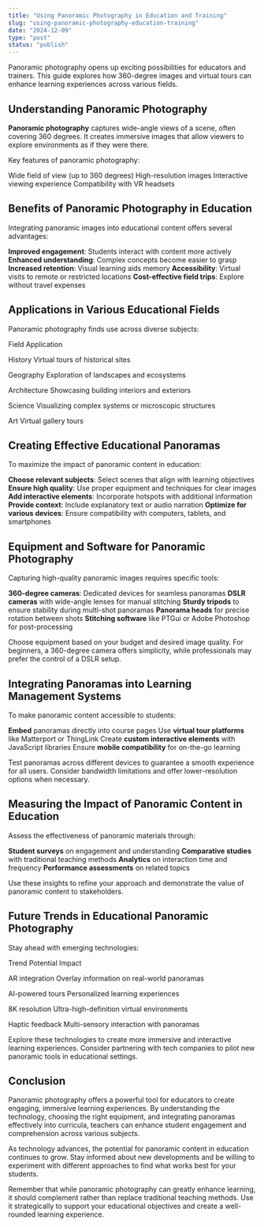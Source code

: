 ```yaml
---
title: "Using Panoramic Photography in Education and Training"
slug: "using-panoramic-photography-education-training"
date: "2024-12-09"
type: "post"
status: "publish"
---
```


Panoramic photography opens up exciting possibilities for educators and trainers. This guide explores how 360-degree images and virtual tours can enhance learning experiences across various fields.

## Understanding Panoramic Photography

**Panoramic photography** captures wide-angle views of a scene, often covering 360 degrees. It creates immersive images that allow viewers to explore environments as if they were there.

Key features of panoramic photography:

Wide field of view (up to 360 degrees)
High-resolution images
Interactive viewing experience
Compatibility with VR headsets

## Benefits of Panoramic Photography in Education

Integrating panoramic images into educational content offers several advantages:

**Improved engagement**: Students interact with content more actively
**Enhanced understanding**: Complex concepts become easier to grasp
**Increased retention**: Visual learning aids memory
**Accessibility**: Virtual visits to remote or restricted locations
**Cost-effective field trips**: Explore without travel expenses

## Applications in Various Educational Fields

Panoramic photography finds use across diverse subjects:

Field
Application

History
Virtual tours of historical sites

Geography
Exploration of landscapes and ecosystems

Architecture
Showcasing building interiors and exteriors

Science
Visualizing complex systems or microscopic structures

Art
Virtual gallery tours

## Creating Effective Educational Panoramas

To maximize the impact of panoramic content in education:

**Choose relevant subjects**: Select scenes that align with learning objectives
**Ensure high quality**: Use proper equipment and techniques for clear images
**Add interactive elements**: Incorporate hotspots with additional information
**Provide context**: Include explanatory text or audio narration
**Optimize for various devices**: Ensure compatibility with computers, tablets, and smartphones

## Equipment and Software for Panoramic Photography

Capturing high-quality panoramic images requires specific tools:

**360-degree cameras**: Dedicated devices for seamless panoramas
**DSLR cameras** with wide-angle lenses for manual stitching
**Sturdy tripods** to ensure stability during multi-shot panoramas
**Panorama heads** for precise rotation between shots
**Stitching software** like PTGui or Adobe Photoshop for post-processing

Choose equipment based on your budget and desired image quality. For beginners, a 360-degree camera offers simplicity, while professionals may prefer the control of a DSLR setup.

## Integrating Panoramas into Learning Management Systems

To make panoramic content accessible to students:

**Embed** panoramas directly into course pages
Use **virtual tour platforms** like Matterport or ThingLink
Create **custom interactive elements** with JavaScript libraries
Ensure **mobile compatibility** for on-the-go learning

Test panoramas across different devices to guarantee a smooth experience for all users. Consider bandwidth limitations and offer lower-resolution options when necessary.

## Measuring the Impact of Panoramic Content in Education

Assess the effectiveness of panoramic materials through:

**Student surveys** on engagement and understanding
**Comparative studies** with traditional teaching methods
**Analytics** on interaction time and frequency
**Performance assessments** on related topics

Use these insights to refine your approach and demonstrate the value of panoramic content to stakeholders.

## Future Trends in Educational Panoramic Photography

Stay ahead with emerging technologies:

Trend
Potential Impact

AR integration
Overlay information on real-world panoramas

AI-powered tours
Personalized learning experiences

8K resolution
Ultra-high-definition virtual environments

Haptic feedback
Multi-sensory interaction with panoramas

Explore these technologies to create more immersive and interactive learning experiences. Consider partnering with tech companies to pilot new panoramic tools in educational settings.

## Conclusion

Panoramic photography offers a powerful tool for educators to create engaging, immersive learning experiences. By understanding the technology, choosing the right equipment, and integrating panoramas effectively into curricula, teachers can enhance student engagement and comprehension across various subjects.

As technology advances, the potential for panoramic content in education continues to grow. Stay informed about new developments and be willing to experiment with different approaches to find what works best for your students.

Remember that while panoramic photography can greatly enhance learning, it should complement rather than replace traditional teaching methods. Use it strategically to support your educational objectives and create a well-rounded learning experience.